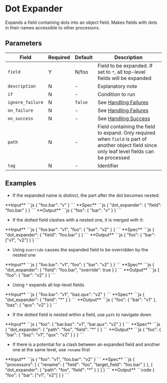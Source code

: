 # Dot Expander

<Synopsis>
Expands a field containing dots into an object field. Makes fields with dots in their names accessible to other processors.
</Synopsis>

## Parameters

|Field|Required|Default|Description|
|---|---|---|---|
|`field`|Y|N/foo|Field to be expanded. If set to `*`, all top-level fields will be expanded|
|`description`|N|-|Explanatory note|
|`if`|N|-|Condition to run|
|`ignore_failure`|N|`false`|See [Handling Failures](../handling-failures.mdx)|
|`on_failure`|N|-|See [Handling Failures](../handling-failures.mdx)|
|`on_success`|N|-|See [Handling Success](../handling-success.mdx)|
|`path`|N|-|Field containing the field to expand. Only required when `field` is part of another object field since only leaf level fields can be processed|
|`tag`|N|-|Identifier|

## Examples

* If the expanded name is distinct, the part after the dot becomes nested:

<Example>
   <Description>
      **Input**
   </Description>
   <SampleCode>
      ```js
      {
         "foo.bar": "v"
      }
      ```
   </SampleCode>
   <Description>
      **Spec**
   </Description>
   <SampleCode>
      ```js
      {
         "dot_expander": {
            "field": "foo.bar"
         }
      }
      ```
   </SampleCode>
   <Description>
      **Output**
   </Description>
   <SampleCode>
      ```js
      {
         "foo": {
            "bar": "v"
         }
      }
      ```
   </SampleCode>
</Example>

* If the dotted field clashes with a nested one, it is merged with it:

<Example>
   <Description>
      **Input**
   </Description>
   <SampleCode>
      ```js
      {
         "foo.bar": "v1",
         "foo": {
            "bar": "v2"
         }
      }
      ```
   </SampleCode>
   <Description>
      **Spec**
   </Description>
   <SampleCode>
      ```js
      {
         "dot_expander": {
            "field": "foo.bar"
         }
      }
      ```
   </SampleCode>
   <Description>
      **Output**
   </Description>
   <SampleCode>
      ```js
      {
         "foo": {
            "bar": ["v1", "v2"]
         }
      }
      ```
   </SampleCode>
</Example>

* Using `override` causes the expanded field to be overridden by the nested one

<Example>
   <Description>
      **Input**
   </Description>
   <SampleCode>
      ```js
      {
         "foo.bar": "v1",
         "foo": {
            "bar": "v2"
         }
      }
      ```
   </SampleCode>
   <Description>
      **Spec**
   </Description>
   <SampleCode>
      ```js
      {
         "dot_expander": {
            "field": "foo.bar",
            "override": true
         }
      }
      ```
   </SampleCode>
   <Description>
      **Output**
   </Description>
   <SampleCode>
      ```js
      {
         "foo": {
            "bar": "v2"
         }
      }
      ```
   </SampleCode>
</Example>

* Using `*` expands all top-level fields

<Example>
   <Description>
      **Input**
   </Description>
   <SampleCode>
      ```js
      {
         "foo.bar": "v1",
         "baz.qux": "v2"
      }
      ```
   </SampleCode>
   <Description>
      **Spec**
   </Description>
   <SampleCode>
      ```js
      {
         "dot_expander": {
            "field": "*"
         }
      }
      ```
   </SampleCode>
   <Description>
      **Output**
   </Description>
   <SampleCode>
      ```js
      {
         "foo": {
            "bar": "v1"
         },
         "baz": {
            "qux": "v2"
         }
      }
      ```
   </SampleCode>
</Example>

* If the dotted field is nested within a field, use `path` to navigate down

<Example>
   <Description>
      **Input**
   </Description>
   <SampleCode>
      ```js
      {
         "foo": {
            "bar.baz": "v1",
            "bar.qux": "v2"
         }
      }
      ```
   </SampleCode>
   <Description>
      **Spec**
   </Description>
   <SampleCode>
      ```js
      {
         "dot_expander": {
            "path": "foo",
            "field": "*"
         }
      }
      ```
   </SampleCode>
   <Description>
      **Output**
   </Description>
   <SampleCode>
      ```js
      {
         "foo": {
            "bar": {
               "baz": "v1",
               "qux": "v2"
            }
         }
      }
      ```
   </SampleCode>
</Example>

* If there is a potential for a clash between an expanded field and another one at the same level, use `rename` first

<Example>
   <Description>
      **Input**
   </Description>
   <SampleCode>
      ```js
      {
         "foo": "v1",
         "foo.bar": "v2"
      }
      ```
   </SampleCode>
   <Description>
      **Spec**
   </Description>
   <SampleCode>
      ```js
      {
         "processors": [
            {
               "rename": {
                  "field": "foo",
                  "target_field": "foo.bar"
               }
            },
            {
               "dot_expander": {
                  "path": "foo",
                  "field": "*"
               }
            }
         ]
      }
      ```
   </SampleCode>
   <Description>
      **Output**
   </Description>
   <SampleCode>
      ```code
      {
         "foo": {
            "bar": ["v1", "v2"]
         }
      }
      ```
   </SampleCode>
</Example>
